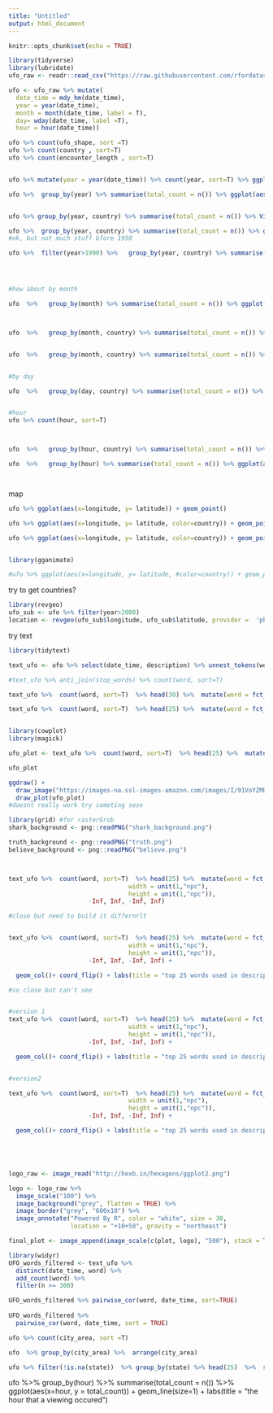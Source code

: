 ```yaml
---
title: "Untitled"
output: html_document
---
```


```r
knitr::opts_chunk$set(echo = TRUE)
```

```r
library(tidyverse)
library(lubridate)
ufo_raw <- readr::read_csv("https://raw.githubusercontent.com/rfordatascience/tidytuesday/master/data/2019/2019-06-25/ufo_sightings.csv")

ufo <- ufo_raw %>% mutate(
  date_time = mdy_hm(date_time),
  year = year(date_time),
  month = month(date_time, label = T),
  day= wday(date_time, label =T),
  hour = hour(date_time)) 

ufo %>% count(ufo_shape, sort =T)
ufo %>% count(country , sort=T)
ufo %>% count(encounter_length , sort=T)


ufo %>% mutate(year = year(date_time)) %>% count(year, sort=T) %>% ggplot(aes(x=year, y=n())) + geom_line()

ufo %>%  group_by(year) %>% summarise(total_count = n()) %>% ggplot(aes(x=year, y = total_count)) + geom_line()


ufo %>% group_by(year, country) %>% summarise(total_count = n()) %>% View()

ufo %>%  group_by(year, country) %>% summarise(total_count = n()) %>% ggplot(aes(x=year, y = total_count, color=country)) + geom_line(size=1)
#ok, but not much stuff bfore 1950

ufo %>%  filter(year>1990) %>%   group_by(year, country) %>% summarise(total_count = n()) %>% ggplot(aes(x=year, y = total_count, color=country)) + geom_line(size=1)




#how about by month 

ufo  %>%   group_by(month) %>% summarise(total_count = n()) %>% ggplot(aes(x=month, y = total_count)) + geom_line(size=1, group=1)



ufo  %>%   group_by(month, country) %>% summarise(total_count = n()) %>% ggplot(aes(x=month, y = total_count, group=country, color=country)) + geom_line(size=1)


ufo  %>%   group_by(month, country) %>% summarise(total_count = n()) %>% filter(country != "us") %>%  ggplot(aes(x=month, y = total_count, group=country, color=country)) + geom_line(size=1)


#by day

ufo  %>%   group_by(day, country) %>% summarise(total_count = n()) %>% ggplot(aes(x=day, y = total_count, group=country, color=country)) + geom_line(size=1)


#hour
ufo %>% count(hour, sort=T)



ufo  %>%   group_by(hour, country) %>% summarise(total_count = n()) %>% ggplot(aes(x=hour, y = total_count, group=country, color=country)) + geom_line(size=1)

ufo  %>%   group_by(hour) %>% summarise(total_count = n()) %>% ggplot(aes(x=hour, y = total_count)) + geom_line(size=1) + labs(title = "the hour that a viewing occured")




```


map

```r
ufo %>% ggplot(aes(x=longitude, y= latitude)) + geom_point() 

ufo %>% ggplot(aes(x=longitude, y= latitude, color=country)) + geom_point() + borders(database="world")

ufo %>% ggplot(aes(x=longitude, y= latitude, color=country)) + geom_point() + borders(database="world") + coord_cartesian() + 


library(gganimate)

#ufo %>% ggplot(aes(x=longitude, y= latitude, #color=country)) + geom_point() + #borders(database="world") + transition_time(year)
```

try to get countries?
```r
library(revgeo)
ufo_sub <- ufo %>% filter(year>2000)
location <- revgeo(ufo_sub$longitude, ufo_sub$latitude, provider =  'photon', output = 'frame')
```


try text

```r
library(tidytext)

text_ufo <- ufo %>% select(date_time, description) %>% unnest_tokens(word,description ) %>% anti_join(stop_words) %>% filter(str_detect(word, "[a-z]")) 

#text_ufo %>% anti_join(stop_words) %>% count(word, sort=T)

text_ufo %>%  count(word, sort=T)  %>% head(30) %>%  mutate(word = fct_reorder(word, n)) %>% ggplot(aes(x=word, y=n)) + geom_col()+ coord_flip() + labs(title = "top 30 words used in descriptions of UFOs")

text_ufo %>%  count(word, sort=T)  %>% head(25) %>%  mutate(word = fct_reorder(word, n)) %>% ggplot(aes(x=word, y=n, fill=word)) + geom_col()+ coord_flip() + labs(title = "top 25 words used in descriptions of UFOs") + theme(legend.position = "none")


library(cowplot)
library(magick)

ufo_plot <- text_ufo %>%  count(word, sort=T)  %>% head(25) %>%  mutate(word = fct_reorder(word, n)) %>% ggplot(aes(x=word, y=n, fill=word)) + geom_col()+ coord_flip() + labs(title = "top 25 words used in descriptions of UFOs") + theme(legend.position = "none")

ufo_plot

ggdraw() +
  draw_image("https://images-na.ssl-images-amazon.com/images/I/91VoYZMDoiL._SX425_.jpg") +
  draw_plot(ufo_plot)
#doesnt really work try someting sese

library(grid) #for rasterGrob
shark_background <- png::readPNG("shark_background.png")

truth_background <- png::readPNG("truth.png")
believe_background <- png::readPNG("believe.png")



text_ufo %>%  count(word, sort=T)  %>% head(25) %>%  mutate(word = fct_reorder(word, n)) %>% ggplot(aes(x=word, y=n, fill=word)) + geom_col()+ coord_flip() + labs(title = "top 25 words used in descriptions of UFOs") + theme(legend.position = "none") + annotation_custom(rasterGrob(shark_background, 
                                 width = unit(1,"npc"), 
                                 height = unit(1,"npc")), 
                      -Inf, Inf, -Inf, Inf)

#close but need to build it differnrlt


text_ufo %>%  count(word, sort=T)  %>% head(25) %>%  mutate(word = fct_reorder(word, n)) %>% ggplot(aes(x=word, y=n, fill=word)) + annotation_custom(rasterGrob(truth_background, 
                                 width = unit(1,"npc"), 
                                 height = unit(1,"npc")), 
                      -Inf, Inf, -Inf, Inf) +

  geom_col()+ coord_flip() + labs(title = "top 25 words used in descriptions of UFOs") + theme(legend.position = "none") 

#so close but can't see


#version 1
text_ufo %>%  count(word, sort=T)  %>% head(25) %>%  mutate(word = fct_reorder(word, n)) %>% ggplot(aes(x=word, y=n, fill=word, alpha=.5)) + annotation_custom(rasterGrob(truth_background, 
                                 width = unit(1,"npc"), 
                                 height = unit(1,"npc")), 
                      -Inf, Inf, -Inf, Inf) +

  geom_col()+ coord_flip() + labs(title = "top 25 words used in descriptions of UFOs") + theme(legend.position = "none") 


#version2

text_ufo %>%  count(word, sort=T)  %>% head(25) %>%  mutate(word = fct_reorder(word, n)) %>% ggplot(aes(x=word, y=n, fill=word, alpha=.5)) + annotation_custom(rasterGrob(believe_background, 
                                 width = unit(1,"npc"), 
                                 height = unit(1,"npc")), 
                      -Inf, Inf, -Inf, Inf) +

  geom_col()+ coord_flip() + labs(title = "top 25 words used in descriptions of UFO sightings", subtitle ="data from The National UFO Reporting Center", caption ="Stop words removed. Dataset from Tidytuesday", y = "Times a word appears in description of encounters") + theme(legend.position = "none") 





logo_raw <- image_read("http://hexb.in/hexagons/ggplot2.png") 

logo <- logo_raw %>%
  image_scale("100") %>% 
  image_background("grey", flatten = TRUE) %>%
  image_border("grey", "600x10") %>%
  image_annotate("Powered By R", color = "white", size = 30, 
                 location = "+10+50", gravity = "northeast")

final_plot <- image_append(image_scale(c(plot, logo), "500"), stack = TRUE)

```



```r
library(widyr)
UFO_words_filtered <- text_ufo %>%
  distinct(date_time, word) %>%
  add_count(word) %>%
  filter(n >= 300)

UFO_words_filtered %>% pairwise_cor(word, date_time, sort=TRUE)
  
UFO_words_filtered %>%
  pairwise_cor(word, date_time, sort = TRUE)
```


```r
ufo %>% count(city_area, sort =T)

ufo  %>% group_by(city_area) %>%  arrange(city_area)

ufo %>% filter(!is.na(state))  %>% group_by(state) %>% head(25)  %>%  summarise(total_count = n()) %>% ggplot(aes(x=fct_reorder(state,total_count), y = total_count)) + geom_col() + coord_flip()

```

ufo  %>%   group_by(hour) %>% summarise(total_count = n()) %>% ggplot(aes(x=hour, y = total_count)) + geom_line(size=1) + labs(title = "the hour that a viewing occured")

